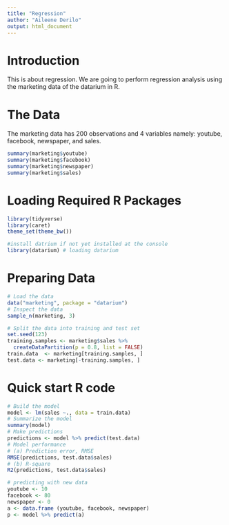 ```yaml
---
title: "Regression"
author: "Aileene Derilo"
output: html_document
---
```


# Introduction

This is about regression. We are going to perform regression analysis using the marketing data of the datarium in R.

# The Data

The marketing data has 200 observations and 4 variables namely: youtube, facebook, newspaper, and sales.


```r
summary(marketing$youtube)
summary(marketing$facebook)
summary(marketing$newspaper)
summary(marketing$sales)
```


# Loading Required R Packages

```r
library(tidyverse)
library(caret)
theme_set(theme_bw())
```

```r
#install datrium if not yet installed at the console
library(datarium) # loading datarium
```


# Preparing Data

```r
# Load the data
data("marketing", package = "datarium")
# Inspect the data
sample_n(marketing, 3)
```


```r
# Split the data into training and test set
set.seed(123)
training.samples <- marketing$sales %>%
  createDataPartition(p = 0.8, list = FALSE)
train.data  <- marketing[training.samples, ]
test.data <- marketing[-training.samples, ]
```


# Quick start R code

```r
# Build the model
model <- lm(sales ~., data = train.data)
# Summarize the model
summary(model)
# Make predictions
predictions <- model %>% predict(test.data)
# Model performance
# (a) Prediction error, RMSE
RMSE(predictions, test.data$sales)
# (b) R-square
R2(predictions, test.data$sales)
```


```r
# predicting with new data
youtube <- 10
facebook <- 80
newspaper <- 0
a <- data.frame (youtube, facebook, newspaper)
p <- model %>% predict(a)
```




